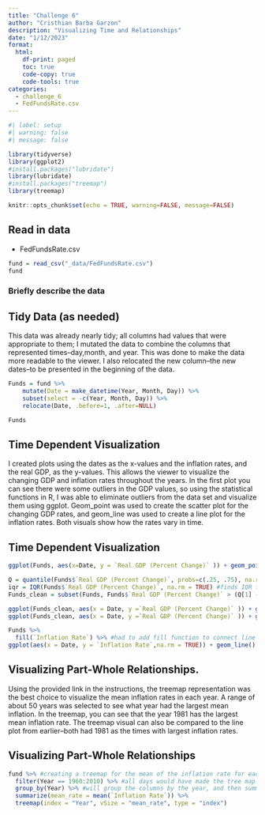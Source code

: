 ```yaml
---
title: "Challenge 6"
author: "Cristhian Barba Garzon"
description: "Visualizing Time and Relationships"
date: "1/12/2023"
format:
  html:
    df-print: paged 
    toc: true
    code-copy: true
    code-tools: true
categories:
  - challenge_6
  - FedFundsRate.csv
---
```


```r
#| label: setup
#| warning: false
#| message: false

library(tidyverse)
library(ggplot2)
#install.packages("lubridate")
library(lubridate)
#install.packages("treemap")
library(treemap)

knitr::opts_chunk$set(echo = TRUE, warning=FALSE, message=FALSE)
```


## Read in data

  - FedFundsRate.csv

```r

fund = read_csv("_data/FedFundsRate.csv")
fund

```

### Briefly describe the data

## Tidy Data (as needed)

This data was already nearly tidy; all columns had values that were appropriate to them; I mutated the data to combine the columns that represented times--day,month, and year. This was done to make the data more readable to the viewer. I also relocated the new column--the new dates--to be presented in the beginning of the data. 

```r

Funds = fund %>%
    mutate(Date = make_datetime(Year, Month, Day)) %>%
    subset(select = -c(Year, Month, Day)) %>%
    relocate(Date, .before=1, .after=NULL) 

Funds


```
## Time Dependent Visualization
I created plots using the dates as the x-values and the inflation rates, and the real GDP, as the y-values. This allows the viewer to visualize the changing GDP and inflation rates throughout the years. In the first plot you can see there were some outliers in the GDP values, so using the statistical functions in R, I was able to eliminate outliers from the data set and visualize them using ggplot. Geom_point was used to create the scatter plot for the changing GDP rates, and geom_line was used to create a line plot for the inflation rates. Both visuals show how the rates vary in time. 

## Time Dependent Visualization
```r

ggplot(Funds, aes(x=Date, y = `Real GDP (Percent Change)` )) + geom_point(size = 0.2) + labs(title = "Real GDP Over Time", x="Year", y = "Real GDP")

Q = quantile(Funds$`Real GDP (Percent Change)`, probs=c(.25, .75), na.rm = TRUE) #finds quartiles for price column
iqr = IQR(Funds$`Real GDP (Percent Change)`, na.rm = TRUE) #finds IQR for price column
Funds_clean = subset(Funds, Funds$`Real GDP (Percent Change)` > (Q[1] - 1.5*iqr) & Funds$`Real GDP (Percent Change)` < (Q[2]+1.5*iqr))

ggplot(Funds_clean, aes(x = Date, y =`Real GDP (Percent Change)` )) + geom_point(size=0.5) + labs(title = "Real GDP Over Time without Outliers", x="Year", y = "Real GDP")
ggplot(Funds_clean, aes(x = Date, y =`Real GDP (Percent Change)` )) + geom_line() + labs(title = "Real GDP Over Time", x="Year", y = "Real GDP")

Funds %>%
  fill(`Inflation Rate`) %>% #had to add fill function to connect line graph -- was disconnected before adding fill
ggplot(aes(x = Date, y = `Inflation Rate`,na.rm = TRUE)) + geom_line() + labs(title = "Inflation Rate Over Time", x="Year", y = "Inflation Rate")

```


## Visualizing Part-Whole Relationships.

Using the provided link in the instructions, the treemap representation was the best choice to visualize the mean inflation rates in each year. A range of about 50 years was selected to see what year had the largest mean inflation. In the treemap, you can see that the year 1981 has the largest mean inflation rate. The treemap visual can also be compared to the line plot from earlier--both had 1981 as the times with largest inflation rates. 


## Visualizing Part-Whole Relationships
```r

fund %>% #creating a treemap for the mean of the inflation rate for each year in the original data set
  filter(Year == 1960:2010) %>% #all days would have made the tree map less readable--filtering allows you to choose what section of the Year to view and analyze
  group_by(Year) %>% #will group the columns by the year, and then summarize them with the mean of their inflation rate
  summarize(mean_rate = mean(`Inflation Rate`)) %>%
  treemap(index = "Year", vSize = "mean_rate", type = "index")

```







